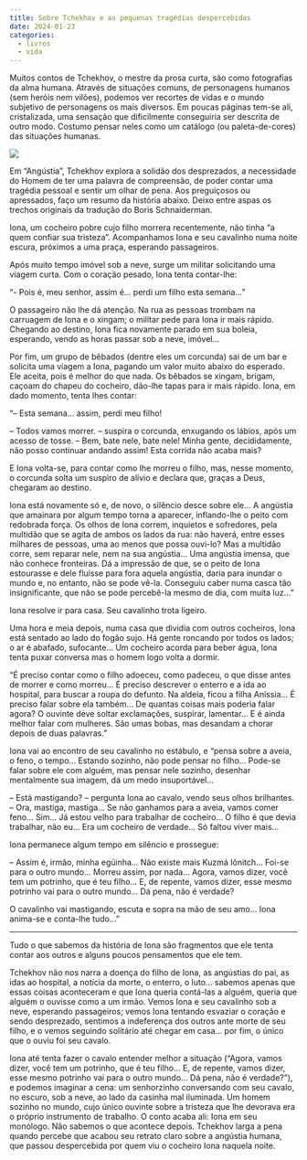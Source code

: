 ```yaml
---
title: Sobre Tchekhov e as pequenas tragédias despercebidas
date: 2024-01-23
categories:
  - livros
  - vida
---
```


Muitos contos de Tchekhov, o mestre da prosa curta, são como fotografias da alma humana. Através de situações comuns, de personagens humanos (sem heróis nem vilões), podemos ver recortes de vidas e o mundo subjetivo de personagens os mais diversos. Em poucas páginas tem-se ali, cristalizada, uma sensação que dificilmente conseguiria ser descrita de outro modo. Costumo pensar neles como um catálogo (ou paleta-de-cores) das situações humanas.

![](angustia.jpg)

Em "Angústia", Tchekhov explora a solidão dos desprezados, a necessidade do Homem de ter uma palavra de compreensão, de poder contar uma tragédia pessoal e sentir um olhar de pena. Aos preguiçosos ou apressados, faço um resumo da história abaixo. Deixo entre aspas os trechos originais da tradução do Boris Schnaiderman.

Iona, um cocheiro pobre cujo filho morrera recentemente, não tinha "a quem confiar sua tristeza". Acompanhamos Iona e seu cavalinho numa noite escura, próximos a uma praça, esperando passageiros.

Após muito tempo imóvel sob a neve, surge um militar solicitando uma viagem curta. Com o coração pesado, Iona tenta contar-lhe:

"- Pois é, meu senhor, assim é... perdi um filho esta semana..."

O passageiro não lhe dá atenção. Na rua as pessoas trombam na carruagem de Iona e o xingam; o militar pede para Iona ir mais rápido. Chegando ao destino, Iona fica novamente parado em sua boleia, esperando, vendo as horas passar sob a neve, imóvel... 

Por fim, um grupo de bêbados (dentre eles um corcunda) sai de um bar e solicita uma viagem a Iona, pagando um valor muito abaixo do esperado. Ele aceita, pois é melhor do que nada. Os bêbados se xingam, brigam, caçoam do chapeu do cocheiro, dão-lhe tapas para ir mais rápido. Iona, em dado momento, tenta lhes contar:

"– Esta semana… assim, perdi meu filho!

– Todos vamos morrer. – suspira o corcunda, enxugando os lábios, após um acesso de tosse. – Bem, bate nele, bate nele! Minha gente, decididamente, não posso continuar andando assim! Esta corrida não acaba mais?

E Iona volta-se, para contar como lhe morreu o filho, mas, nesse momento, o corcunda solta um suspiro de alívio e declara que, graças a Deus, chegaram ao destino.

Iona está novamente só e, de novo, o silêncio desce sobre ele… A angústia que amainara por algum tempo torna a aparecer, inflando-lhe o peito com redobrada força. Os olhos de Iona correm, inquietos e sofredores, pela multidão que se agita de ambos os lados da rua: não haverá, entre esses milhares de pessoas, uma ao menos que possa ouvi-lo? Mas a multidão corre, sem reparar nele, nem na sua angústia… Uma angústia imensa, que não conhece fronteiras. Dá a impressão de que, se o peito de Iona estourasse e dele fluísse para fora aquela angústia, daria para inundar o mundo e, no entanto, não se pode vê-la. Conseguiu caber numa casca tão insignificante, que não se pode percebê-la mesmo de dia, com muita luz…"

Iona resolve ir para casa. Seu cavalinho trota ligeiro.

Uma hora e meia depois, numa casa que dividia com outros cocheiros, Iona está sentado ao lado do fogão sujo. Há gente roncando por todos os lados; o ar é abafado, sufocante... Um cocheiro acorda para beber água, Iona tenta puxar conversa mas o homem logo volta a dormir.

"É preciso contar como o filho adoeceu, como padeceu, o que disse antes de morrer e como morreu… É preciso descrever o enterro e a ida ao hospital, para buscar a roupa do defunto. Na aldeia, ficou a filha Aníssia… É preciso falar sobre ela também… De quantas coisas mais poderia falar agora? O ouvinte deve soltar exclamações, suspirar, lamentar… E é ainda melhor falar com mulheres. São umas bobas, mas desandam a chorar depois de duas palavras."

Iona vai ao encontro de seu cavalinho no estábulo, e "pensa sobre a aveia, o feno, o tempo… Estando sozinho, não pode pensar no filho… Pode-se falar sobre ele com alguém, mas pensar nele sozinho, desenhar mentalmente sua imagem, dá um medo insuportável…

– Está mastigando? – pergunta Iona ao cavalo, vendo seus olhos brilhantes. – Ora, mastiga, mastiga… Se não ganhamos para a aveia, vamos comer feno… Sim… Já estou velho para trabalhar de cocheiro… O filho é que devia trabalhar, não eu… Era um cocheiro de verdade… Só faltou viver mais…

Iona permanece algum tempo em silêncio e prossegue:

– Assim é, irmão, minha egüinha… Não existe mais Kuzmá Iônitch… Foi-se para o outro mundo… Morreu assim, por nada… Agora, vamos dizer, você tem um potrinho, que é teu filho… E, de repente, vamos dizer, esse mesmo potrinho vai para o outro mundo… Dá pena, não é verdade?

O cavalinho vai mastigando, escuta e sopra na mão de seu amo… Iona anima-se e conta-lhe tudo…"

---

Tudo o que sabemos da história de Iona são fragmentos que ele tenta contar aos outros e alguns poucos pensamentos que ele tem. 

Tchekhov não nos narra a doença do filho de Iona, as angústias do pai, as idas ao hospital, a notícia da morte, o enterro, o luto... sabemos apenas que essas coisas aconteceram e que Iona queria contá-las a alguém, queria que alguém o ouvisse como a um irmão. Vemos Iona e seu cavalinho sob a neve, esperando passageiros; vemos Iona tentando esvaziar o coração e sendo desprezado, sentimos a indeferença dos outros ante morte de seu filho, e o vemos seguindo solitário até chegar em casa... por fim, o único que o ouviu foi seu cavalo.

Iona até tenta fazer o cavalo entender melhor a situação ("Agora, vamos dizer, você tem um potrinho, que é teu filho… E, de repente, vamos dizer, esse mesmo potrinho vai para o outro mundo… Dá pena, não é verdade?"), e podemos imaginar a cena: um senhorzinho conversando com seu cavalo, no escuro, sob a neve, ao lado da casinha mal iluminada. Um homem sozinho no mundo, cujo único ouvinte sobre a tristeza que lhe devorava era o próprio instrumento de trabalho. O conto acaba ali: Iona em seu monólogo. Não sabemos o que acontece depois. Tchekhov larga a pena quando percebe que acabou seu retrato claro sobre a angústia humana, que passou despercebida por quem viu o cocheiro Iona naquela noite.
